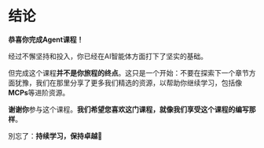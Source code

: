 # 结论

**恭喜你完成Agent课程！**

经过不懈坚持和投入，你已经在AI智能体方面打下了坚实的基础。

但完成这个课程**并不是你旅程的终点**。这只是一个开始：不要在探索下一个章节方面犹豫，我们在那里分享了更多我们精选的资源，以帮助你继续学习，包括像**MCPs**等进阶资源。

**谢谢你**参与这个课程。**我们希望您喜欢这门课程，就像我们享受这个课程的编写那样**。

別忘了：**持续学习，保持卓越🤗**